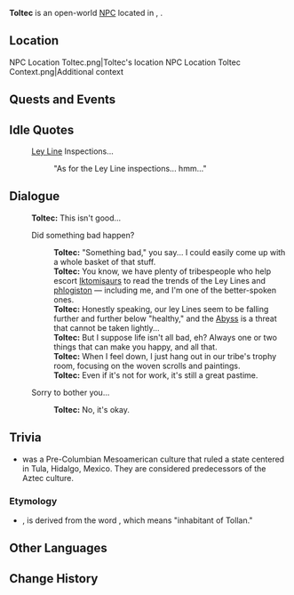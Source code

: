 {{Meta
<!-- Remove this template after adding the missing info -->
|missing_NPC_profile  = yes
}}
{{Character Infobox
|type             = Open-World NPC
|image            = NPC Toltec.png
|realname         = <!-- Optional, if different from in-game name -->
|deceased         = <!-- Past (for deceased prior to events of the game) or free response -->
|region           = Natlan
|location         = Natlan
|affiliation      = Masters of the Night-Wind
|title            = 

|ancestry         = <!-- Clan/family -->
|father           = 
|mother           = 
|spouse           = 
|sibling          = 
|child            = 
|relative         = 

|voiceEN          = 
|voiceCN          = 
|voiceJP          = 
|voiceKR          = 
|dialoguereward   = 
}}
'''Toltec''' is an open-world [[NPC]] located in {{Location|Sacrificial Altar of Enigmatic Land}}, {{Location|"Masters of the Night-Wind"}}.
<!-- Following a certain dialogue branch for the first time gives the player AMOUNT_AS_WORD [[Item]]. -->

==Location==
<gallery>
NPC Location Toltec.png|Toltec's location
NPC Location Toltec Context.png|Additional context
</gallery>
<!--
==Profile==
Detailed story/lore information goes here.
''(To be added.)''

===Appearance===
Keep appearance section short and concise. Limit to 2 paragraphs with 3-4 sentences each.
''(To be added.)''
-->
==Quests and Events==
{{Quests and Events}}

==Idle Quotes==
{{Dialogue Start}}
:{{DIcon|Idle}} [[Ley Line]] Inspections...
::{{A|VO Toltec 01.ogg}} "As for the Ley Line inspections... hmm..."
{{Dialogue End}}

==Dialogue==
{{Dialogue Start}}
:'''Toltec:''' This isn't good...
:{{DIcon}} Did something bad happen?
::'''Toltec:''' "Something bad," you say... I could easily come up with a whole basket of that stuff.
::'''Toltec:''' You know, we have plenty of tribespeople who help escort [[Iktomisaur]]s to read the trends of the Ley Lines and [[phlogiston]] &mdash; including me, and I'm one of the better-spoken ones.
::'''Toltec:''' Honestly speaking, our ley Lines{{sic}} seem to be falling further and further below "healthy," and the [[Abyss]] is a threat that cannot be taken lightly...
::'''Toltec:''' But I suppose life isn't all bad, eh? Always one or two things that can make you happy, and all that.
::'''Toltec:''' When I feel down, I just hang out in our tribe's trophy room, focusing on the woven scrolls and paintings.
::'''Toltec:''' Even if it's not for work, it's still a great pastime.
:{{DIcon}} Sorry to bother you...
::'''Toltec:''' No, it's okay.
{{Dialogue End}}
<!--
==Event Dialogue==
===Event Name===
{{Dialogue Start}}
:'''{{subst:#titleparts:{{subst:PAGENAME}}}}:'''
{{Dialogue End}}
-->

==Trivia==
* ''{{w|Toltec}}'' was a Pre-Columbian Mesoamerican culture that ruled a state centered in Tula, Hidalgo, Mexico.  They are considered predecessors of the Aztec culture.

===Etymology===
* ''{{wt|Toltec}}'', is derived from the {{w|Nahuatl}} word ''{{wt|toltecatl#Classical_Nahuatl|tōltēcah}}'', which means "inhabitant of Tollan."

==Other Languages==
{{Other Languages|default_hidden=1
|en      = Toltec
|zhs     = 托尔特克
|zhs_rm  = Tuō'ěrtèkè
|zht     = 托爾特克
|zht_rm  = Tuō'ěrtèkè
|ja      = トルテック
|ja_rm   = Torutekku
|ko      = 토르테크
|es      = Toltec
|fr      = Toltec
|ru      = Тольтек
|th      = Toltec
|vi      = Toltec
|de      = Toltec
|id      = Toltec
|pt      = Toltec
|tr      = Toltec
|it      = Toltec
}}

==Change History==
{{Change History|5.2}}
<!--
==References==
{{Reflist}}
-->